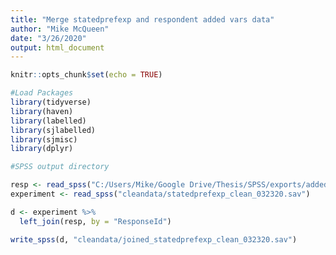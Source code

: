 ```yaml
---
title: "Merge statedprefexp and respondent added vars data"
author: "Mike McQueen"
date: "3/26/2020"
output: html_document
---
```


```r
knitr::opts_chunk$set(echo = TRUE)
```

```r

#Load Packages
library(tidyverse)
library(haven)
library(labelled)
library(sjlabelled)
library(sjmisc)
library(dplyr)

```

``` r

#SPSS output directory

resp <- read_spss("C:/Users/Mike/Google Drive/Thesis/SPSS/exports/added_vars_respondent_clean_032320.sav")
experiment <- read_spss("cleandata/statedprefexp_clean_032320.sav")

```

``` r
d <- experiment %>% 
  left_join(resp, by = "ResponseId")

```

``` r
write_spss(d, "cleandata/joined_statedprefexp_clean_032320.sav")
```